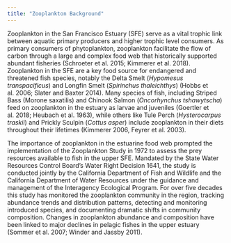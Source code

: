 ```yaml
---
title: "Zooplankton Background"
---
```


Zooplankton in the San Francisco Estuary (SFE) serve as a vital trophic link between aquatic primary producers and higher trophic level consumers. As primary consumers of phytoplankton, zooplankton facilitate the flow of carbon through a large and complex food web that historically supported abundant fisheries (Schroeter et al. 2015; Kimmerer et al. 2018). Zooplankton in the SFE are a key food source for endangered and threatened fish species, notably the Delta Smelt (*Hypomesus transpacificus*) and Longfin Smelt (*Spirinchus thaleichthys*) (Hobbs et al. 2006; Slater and Baxter 2014). Many species of fish, including Striped Bass (Morone saxatilis) and Chinook Salmon (*Oncorhynchus tshawytscha*) feed on zooplankton in the estuary as larvae and juveniles (Goertler et al. 2018; Heubach et al. 1963), while others like Tule Perch (*Hysterocarpus traskii*) and Prickly Sculpin (*Cottus aspe*r) include zooplankton in their diets throughout their lifetimes (Kimmerer 2006, Feyrer et al. 2003).

The importance of zooplankton in the estuarine food web prompted the implementation of the Zooplankton Study in 1972 to assess the prey resources available to fish in the upper SFE. Mandated by the State Water Resources Control Board’s Water Right Decision 1641, the study is conducted jointly by the California Department of Fish and Wildlife and the California Department of Water Resources under the guidance and management of the Interagency Ecological Program. For over five decades this study has monitored the zooplankton community in the region, tracking abundance trends and distribution patterns, detecting and monitoring introduced species, and documenting dramatic shifts in community composition. Changes in zooplankton abundance and composition have been linked to major declines in pelagic fishes in the upper estuary (Sommer et al. 2007; Winder and Jassby 2011).
